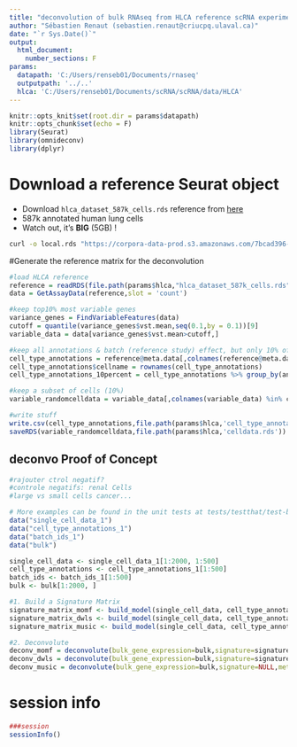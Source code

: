 ---
title: "deconvolution of bulk RNAseq from HLCA reference scRNA experiment"
author: "Sébastien Renaut (sebastien.renaut@criucpq.ulaval.ca)"
date: "`r Sys.Date()`"
output:
  html_document:
    number_sections: F
params:
  datapath: 'C:/Users/renseb01/Documents/rnaseq'
  outputpath: '../..' 
  hlca: 'C:/Users/renseb01/Documents/scRNA/scRNA/data/HLCA'
---


```{r setup, include=FALSE}
knitr::opts_knit$set(root.dir = params$datapath)
knitr::opts_chunk$set(echo = F)
library(Seurat)
library(omnideconv)
library(dplyr)
```


# Download a reference Seurat object 
* Download `hlca_dataset_587k_cells.rds` reference from [here](https://cellxgene.cziscience.com/collections/6f6d381a-7701-4781-935c-db10d30de293)
* 587k annotated human lung cells
* Watch out, it's **BIG** (5GB) !
```{bash download reference}
curl -o local.rds "https://corpora-data-prod.s3.amazonaws.com/7bcad396-49c3-40d9-80c1-16d74e7b88bd/local.rds?AWSAccessKeyId=ASIATLYQ5N5XTNFZ64PH&Signature=nPRw3OfEs2BAJ53VRTUyWaM%2Bj7g%3D&x-amz-security-token=IQoJb3JpZ2luX2VjEG4aCXVzLXdlc3QtMiJHMEUCIFn3rrqkhDNH8Z%2F2UQl%2Bj8cirrNV5AlvILBUr7dIDmSZAiEAj3yBZjO6L4RlbEZcCKGFCerGRCfirs7l%2B5UY2qE44hYq6wMIdxABGgwyMzE0MjY4NDY1NzUiDBMV7F1OUVQgBqAmmCrIA2HOpq%2BUq0pzc04tuUeOEhcMF42Dh3tHXcnykTan1ggtgbRDN9lZJ3oXheGiI9%2FF%2F2K6LsfCNKZjAEqjYqkyA0I%2FMDJCmfMrA8sXxvgENlKHAC%2FeFN4EZe1fL6AzIeY36%2FEt1tEFfQ%2F%2Fi4FLmlG4x9ep89A2OxmfsEMmdgxwbBnIo7FB2AmXq2di5i3ay43M6wBCHaxZ5XCF4ooPQ%2FjzIWcs9VMsLKwxJnC2S%2BeNhYNg3P8yMlQtkci4d5V2avPxdLRxlXFQOyN6VSZPufsZ583m%2BCw7fd2OXI3aIQFUjApE0YE1FILwIGJUlqnXEOE%2BF9QKTFYLTsesucOhKCpGpaBxfJWmi7BHyKz4JkEHpeQYJ1jAZoDb2i%2F6t6wjkfnlz%2BN2c4yrYIbSFeienxQf5LXnwOphMGxhMYwwaYuz4C7EpTCIykaPdPZ790lc%2FK7tjSLa9QODjWA%2B3PYnKXWemUzcTrPcs5j1qbbbXa2sGqWcTK4zPB%2FQREqB%2Ft9nL4oglzUmH4oc1hVF%2B3QZD%2BKMyhuD96nayo5MJ5eqS%2FjRTpobuuOAKTW5vh%2FjK%2F8iV5c8i3u%2F19TNJjXWf1ui%2Fmp%2F0C6exz3qXRSc8TClq4CpBjqlASQ%2BDVWcaEYGT6diPbaIUxlI%2BX184UsHVcZNq%2FKdjLvsB0H9QvJqR%2Fpw1IKRAEv880iFS7qN73MCF1Kw7xS7SvL6PoDic4fzkRzJ9%2BkC0N2lr4SzhErtTc%2B1GyN3CWwH967HfLXq4vPadzvk08TTNTbJAgJEKe84FKHm%2F8wUKhcZhIR6Ek7PpBvn4THSamHKXzPjtnPTAur9THjrY8A8g3ZjCJjlZQ%3D%3D&Expires=1697224687"
```


#Generate the reference matrix for the deconvolution
```{r reference}
#load HLCA reference
reference = readRDS(file.path(params$hlca,"hlca_dataset_587k_cells.rds"))
data = GetAssayData(reference,slot = 'count')

#keep top10% most variable genes
variance_genes = FindVariableFeatures(data)
cutoff = quantile(variance_genes$vst.mean,seq(0.1,by = 0.1))[9]
variable_data = data[variance_genes$vst.mean>cutoff,]

#keep all annotations & batch (reference study) effect, but only 10% of cell data
cell_type_annotations = reference@meta.data[,colnames(reference@meta.data) %in% c('ann_level_1','ann_level_2','ann_level_3','ann_level_4','ann_level_5','ann_finest_level','study')]
cell_type_annotations$cellname = rownames(cell_type_annotations)
cell_type_annotations_10percent = cell_type_annotations %>% group_by(ann_finest_level) %>% slice_head(prop = 0.1)

#keep a subset of cells (10%)
variable_randomcelldata = variable_data[,colnames(variable_data) %in% cell_type_annotations_10percent$cellname]

#write stuff
write.csv(cell_type_annotations,file.path(params$hlca,'cell_type_annotations.csv'))
saveRDS(variable_randomcelldata,file.path(params$hlca,'celldata.rds'))
```

## deconvo Proof of Concept
```{r POC}
#rajouter ctrol negatif?
#controle negatifs: renal Cells
#large vs small cells cancer...

# More examples can be found in the unit tests at tests/testthat/test-b-buildmodel.R
data("single_cell_data_1")
data("cell_type_annotations_1")
data("batch_ids_1")
data("bulk")

single_cell_data <- single_cell_data_1[1:2000, 1:500]
cell_type_annotations <- cell_type_annotations_1[1:500]
batch_ids <- batch_ids_1[1:500]
bulk <- bulk[1:2000, ]

#1. Build a Signature Matrix
signature_matrix_momf <- build_model(single_cell_data, cell_type_annotations, "momf",bulk_gene_expression = bulk)
signature_matrix_dwls <- build_model(single_cell_data, cell_type_annotations, "dwls",bulk_gene_expression = bulk)
signature_matrix_music <- build_model(single_cell_data, cell_type_annotations, "music",bulk_gene_expression = bulk)

#2. Deconvolute
deconv_momf = deconvolute(bulk_gene_expression=bulk,signature=signature_matrix_momf,method = "momf",single_cell_object = single_cell_data,cell_type_annotations = cell_type_annotations, batch_ids = batch_ids)
deconv_dwls = deconvolute(bulk_gene_expression=bulk,signature=signature_matrix_dwls,method = "dwls",single_cell_object = single_cell_data,cell_type_annotations = cell_type_annotations, batch_ids = batch_ids)
deconv_music = deconvolute(bulk_gene_expression=bulk,signature=NULL,method = "music",single_cell_object = single_cell_data,cell_type_annotations = cell_type_annotations, batch_ids = batch_ids)
```




# session info  
```{r session, message= T}
###session
sessionInfo()
```